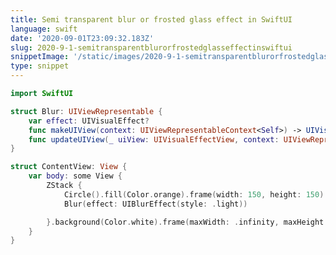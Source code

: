 ```yaml
---
title: Semi transparent blur or frosted glass effect in SwiftUI
language: swift
date: '2020-09-01T23:09:32.183Z'
slug: 2020-9-1-semitransparentblurorfrostedglasseffectinswiftui
snippetImage: '/static/images/2020-9-1-semitransparentblurorfrostedglasseffectinswiftui.png'
type: snippet
---
```


```swift snippet
import SwiftUI

struct Blur: UIViewRepresentable {
    var effect: UIVisualEffect?
    func makeUIView(context: UIViewRepresentableContext<Self>) -> UIVisualEffectView { UIVisualEffectView() }
    func updateUIView(_ uiView: UIVisualEffectView, context: UIViewRepresentableContext<Self>) { uiView.effect = effect }
}

struct ContentView: View {
    var body: some View {
        ZStack {
            Circle().fill(Color.orange).frame(width: 150, height: 150)
            Blur(effect: UIBlurEffect(style: .light))

        }.background(Color.white).frame(maxWidth: .infinity, maxHeight: .infinity)
    }
}
```
